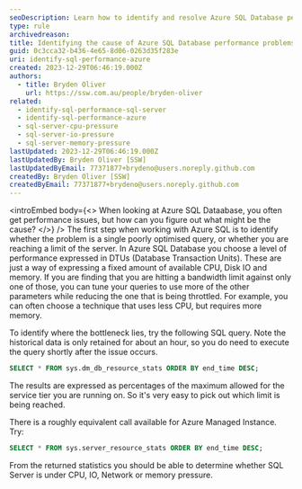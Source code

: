 ```yaml
---
seoDescription: Learn how to identify and resolve Azure SQL Database performance issues by diagnosing bottlenecks and optimizing query performance.
type: rule
archivedreason:
title: Identifying the cause of Azure SQL Database performance problems
guid: 0c3cca32-b436-4e65-8d06-0263d35f283e
uri: identify-sql-performance-azure
created: 2023-12-29T06:46:19.000Z
authors:
  - title: Bryden Oliver
    url: https://ssw.com.au/people/bryden-oliver
related:
  - identify-sql-performance-sql-server
  - identify-sql-performance-azure
  - sql-server-cpu-pressure
  - sql-server-io-pressure
  - sql-server-memory-pressure
lastUpdated: 2023-12-29T06:46:19.000Z
lastUpdatedBy: Bryden Oliver [SSW]
lastUpdatedByEmail: 77371877+brydeno@users.noreply.github.com
createdBy: Bryden Oliver [SSW]
createdByEmail: 77371877+brydeno@users.noreply.github.com
---
```

<introEmbed
  body={<>
When looking at Azure SQL Dataabase, you often get performance issues, but how can you figure out what might be the cause?
  </>}
/>
The first step when working with Azure SQL is to identify whether the problem is a single poorly optimised query, or whether you are reaching a limit of the server. In Azure SQL Database you choose a level of performance expressed in DTUs (Database Transaction Units). These are just a way of expressing a fixed amount of available CPU, Disk IO and memory. If you are finding that you are hitting a bandwidth limit against only one of those, you can tune your queries to use more of the other parameters while reducing the one that is being throttled. For example, you can often choose a technique that uses less CPU, but requires more memory.

To identify where the bottleneck lies, try the following SQL query. Note the historical data is only retained for about an hour, so you do need to execute the query shortly after the issue occurs.

``` sql
SELECT * FROM sys.dm_db_resource_stats ORDER BY end_time DESC;
```

The results are expressed as percentages of the maximum allowed for the service tier you are running on. So it's very easy to pick out which limit is being reached.

There is a roughly equivalent call available for Azure Managed Instance. Try:

``` sql
SELECT * FROM sys.server_resource_stats ORDER BY end_time DESC;
```

From the returned statistics you should be able to determine whether SQL Server is under CPU, IO, Network or memory pressure.

